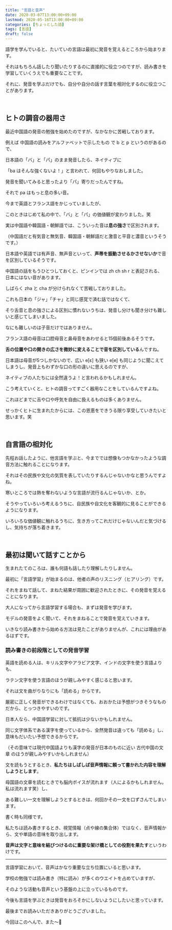 ```yaml
---
title: "言語と音声"
date: 2020-03-07T13:00:00+09:00
lastmod: 2020-05-16T13:00:00+09:00
categories: [ちょっとした話]
tags: [言語]
draft: false
---
```


語学を学んでいると、たいていの言語は最初に発音を覚えるところから始まります。

それはもちろん話したり聞いたりするのに直接的に役立つのですが、読み書きを学習していくうえでも重要なことです。

それに、発音を学ぶだけでも、自分や自分の話す言葉を相対化するのに役立つことがあります。
<!--more-->

<br/>

## ヒトの調音の器用さ

最近中国語の発音の勉強を始めたのですが、なかなかに苦戦しております。

例えば
<tltp label="ピンイン">中国語の読みをアルファベットで示したもの</tltp>
で b と p というのがあるので、

日本語の「バ」と「パ」のまま発音したら、ネイティブに

「ba はそんな強くないよ！」と言われて、何回もやりなおしました。

発音を聞いてみると思ったより「パ」寄りだったんですね。

それで pa はもっと息の多い音。

今まで英語とフランス語をかじっていましたが、

このときはじめて私の中で、「バ」と「パ」の価値観が変わりました。笑

実は中国語や韓国語・朝鮮語では、こういった音は**息の強さ**で区別されます。

（中国語だと有気音と無気音、韓国語・朝鮮語だと激音と平音と濃音というそうです。）

日本語や英語では有声音、無声音といって、**声帯を振動させるかさせないか**で音を区別しているそうです。

中国語の話をもうひとつしておくと、ピンインでは zh ch sh r と表記される、日本にはない音があります。

しばらく zha と cha が分けられなくて苦戦しておりました。

これも日本の「ジャ」「チャ」と同じ感覚で済む話ではなくて、

そり舌音と息の強さによる区別に慣れないうちは、発音し分けも聞き分けも難しいと感じてしまいました。

なにも難しいのは子音だけではありません。

フランス語の母音は口腔母音と鼻母音をあわせると15個前後あるそうです。

**舌の位置や口の開きの広さを微妙に変えることで音を区別している**んですね。

日本語は母音が5つしかないので、広い e[ɛ] も狭い e[e] も同じように聞こえてしまうし、発音上もわずかな口の形の違いに思えるのですが、

ネイティブの人たちには全然違うよ！と言われるかもしれません。

こう考えていくと、ヒトの調音ってすごく器用なことをしているんですよね。

これほどまでに舌や口や呼気を自由に扱えるものは多くありません。

せっかくヒトに生まれたからには、この恩恵をできうる限り享受していきたいと思います。笑

<relpos link="uragoe-is-flexible" />

<br/>

## 自言語の相対化

先程お話したように、他言語を学ぶと、今まででは想像もつかなかったような調音方法に触れることになります。

それはその民族や文化の気質を表していたりするんじゃないかなと思うんですよね。

寒いところでは熱を奪わないような言語が流行るんじゃないか、とか。

そうやっていろいろ考えるうちに、自民族や自文化を客観的に見ることができるようになります。

いろいろな価値観に触れるうちに、生き方ってこれだけじゃないんだと気づけるし、気持ちが落ち着きます。

<br/>

## 最初は聞いて話すことから

生まれたてのころは、誰も何語も話したり理解したりしません。

最初に「言語学習」が始まるのは、他者の声のリスニング（ヒアリング）です。

それをまねて話して、まねた結果が周囲に歓迎されたときに、その発音を覚えることになります。

大人になってから言語学習する場合も、まずは発音を学びます。

モデルの発音をよく聞いて、それをまねることで発音を覚えていきます。

いきなり読み書きから始める方法は見たことがありませんが、これには理由があるはずです。

### 読み書きの前段階としての発音学習

英語を読める人は、キリル文字やアラビア文字、インドの文字を使う言語よりも、

ラテン文字を使う言語のほうが親しみやすく感じると思います。

それは文を曲がりなりにも「読める」からです。

厳密に正しく発音ができるわけではなくても、おおかたは予想がつきそうなものだから、とっつきやすいのです。

日本人なら、中国語学習に対して抵抗は少ないかもしれません。

同じ文字体系である漢字を使っているから、全然発音は違っても「読める」し、意味もだいたい予想できるからです。

（その意味では現代中国語よりも漢字の発音が日本のものに近い
<tltp label="漢文">古代中国の文章</tltp>
のほうが親しみやすいかもしれません）

文を読もうとするとき、**私たちはしばしば音声情報に頼って書かれた内容を理解しようとします**。

母国語の文章を読むときでも脳内ボイスが流れます（人によるかもしれません。私は流れます笑）し、

ある難しい一文を理解しようとするときは、何回かその一文を口ずさんでしまいます。

書く時も同様です。

私たちは読み書きするとき、視覚情報（点や線の集合体）ではなく、音声情報から、文や単語の意味を取り出します。

**音声は文字と意味を結びつけるのに重要な架け橋としての役割を果たす**というわけです。

<relpos link="eigo-johoshushu" />

---

言語学習において、音声はかなり重要な立ち位置にいると思います。

学校の勉強では読み書き（特に読み）が多くのウエイトを占めていますが、

そのような活動も音声という基盤の上に立っているものです。

今後も言語を学ぶときは発音をおろそかにしないようにしたいと思っています。

最後までお読みいただきありがとうございました。

今回はこのへんで、また～👋
